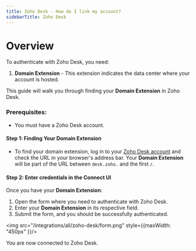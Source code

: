 ```yaml
---
title: Zoho Desk - How do I link my account?
sidebarTitle: Zoho Desk
---
```



# Overview
To authenticate with Zoho Desk, you need:
1. **Domain Extension** - This extension indicates the data center where your account is hosted.

This guide will walk you through finding your **Domain Extension** in Zoho Desk.

### Prerequisites:

- You must have a Zoho Desk account.

#### Step 1: Finding Your Domain Extension

- To find your domain extension, log in to your [Zoho Desk account](https://www.zoho.com/desk/login.html/) and check the URL in your browser's address bar. Your **Domain Extension** will be part of the URL between `desk.zoho.` and the first `/`.

#### Step 2: Enter credentials in the Connect UI

Once you have your **Domain Extension**:
1. Open the form where you need to authenticate with Zoho Desk.
2. Enter your **Domain Extension** in its respective field.
3. Submit the form, and you should be successfully authenticated.

<img src="/integrations/all/zoho-desk/form.png" style={{maxWidth: "450px" }}/>

You are now connected to Zoho Desk.
